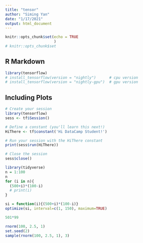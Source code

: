 ```yaml
---
title: "tensor"
author: "Siming Yan"
date: "1/17/2021"
output: html_document
---
```


```r
knitr::opts_chunk$set(echo = TRUE
                      )
# knitr::opts_chunk$set
```

## R Markdown

```r
library(tensorflow)
# install_tensorflow(version = "nightly")      # cpu version
# install_tensorflow(version = "nightly-gpu")  # gpu version
```

## Including Plots

```r
# Create your session
library(tensorflow)
sess <- tf$Session()

# Define a constant (you'll learn this next!)
HiThere <- tf$constant('Hi DataCamp Student!')

# Run your session with the HiThere constant
print(sess$run(HiThere))

# Close the session
sess$close()
```


```r
library(tidyverse)
n = 1:100
n
for (i in n){
  (500+i)*(100-i)
  # print(i)
}

si = function(i){(500+i)*(100-i)}
optimize(si, interval=c(1, 150), maximum=TRUE)

501*99

rnorm(100, 2.5, 1)
set.seed(2)
sample(rnorm(100, 2.5, 1), 3)

```

